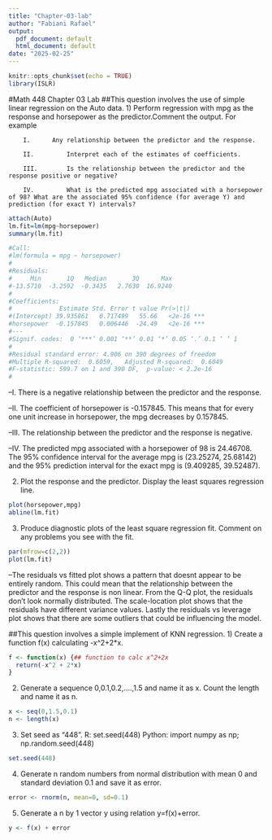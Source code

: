 ```yaml
---
title: "Chapter-03-lab"
author: "Fabiani Rafael"
output:
  pdf_document: default
  html_document: default
date: "2025-02-25"
---
```


```r
knitr::opts_chunk$set(echo = TRUE)
library(ISLR)
```


#Math 448 Chapter 03 Lab
##This question involves the use of simple linear regression on the Auto data.
1) Perform regression with mpg as the response and horsepower as the predictor.Comment the output. For example

        I.     	Any relationship between the predictor and the response. 
        
        II.     	Interpret each of the estimates of coefficients.
       	
       	III.     	Is the relationship between the predictor and the response positive or negative?
      	
      	IV.     	What is the predicted mpg associated with a horsepower of 98? What are the associated 95% confidence (for average Y) and prediction (for exact Y) intervals?

```r
attach(Auto)
lm.fit=lm(mpg~horsepower)
summary(lm.fit)

#Call:
#lm(formula = mpg ~ horsepower)
#
#Residuals:
#     Min       1Q   Median       3Q      Max 
#-13.5710  -3.2592  -0.3435   2.7630  16.9240 
#
#Coefficients:
#             Estimate Std. Error t value Pr(>|t|)    
#(Intercept) 39.935861   0.717499   55.66   <2e-16 ***
#horsepower  -0.157845   0.006446  -24.49   <2e-16 ***
#---
#Signif. codes:  0 ‘***’ 0.001 ‘**’ 0.01 ‘*’ 0.05 ‘.’ 0.1 ‘ ’ 1
#
#Residual standard error: 4.906 on 390 degrees of freedom
#Multiple R-squared:  0.6059,	Adjusted R-squared:  0.6049 
#F-statistic: 599.7 on 1 and 390 DF,  p-value: < 2.2e-16
#
```

--I. There is a negative relationship between the predictor and the response.

--II. The coefficient of horsepower is -0.157845. This means that for every one unit increase in horsepower, the mpg decreases by 0.157845.

--III. The relationship between the predictor and the response is negative.

--IV. The predicted mpg associated with a horsepower of 98 is 24.46708. The 95% confidence interval for the average mpg is (23.25274, 25.68142) and the 95% prediction interval for the exact mpg is (9.409285, 39.52487).


2) Plot the response and the predictor. Display the least squares regression line.

```r

plot(horsepower,mpg)
abline(lm.fit)

```
3) Produce diagnostic plots of the least square regression fit. Comment on any problems you see with the fit.

```r

par(mfrow=c(2,2))
plot(lm.fit)

```

--The residuals vs fitted plot shows a pattern that doesnt appear to be entirely random. This could mean that the relationship between the predictor and the response is non linear. From the Q-Q plot,  the residuals don't look normally distributed. The scale-location plot shows that the residuals have different variance values. Lastly the residuals vs leverage plot shows that there are some outliers that could be influencing the model.

##This question involves a simple implement of KNN regression.
1)   Create a function f(x) calculating -x^2+2*x.

```r
f <- function(x) {## function to calc x^2+2x
  return(-x^2 + 2*x)
}
```

2)   Generate a sequence 0,0.1,0.2,….,1.5 and name it as x. Count the length and name it as n.
```r

x <- seq(0,1.5,0.1)
n <- length(x)

```

3)   Set seed as “448”.
 R: set.seed(448)
 Python: import numpy as np; np.random.seed(448)
 
 ```r
 set.seed(448)
 
 ```
4)   Generate n random numbers from normal distribution with mean 0 and standard deviation 0.1 and save it as error.

```r

error <- rnorm(n, mean=0, sd=0.1)
```

5)   Generate a n by 1 vector y using relation y=f(x)+error.

```r

y <- f(x) + error

```